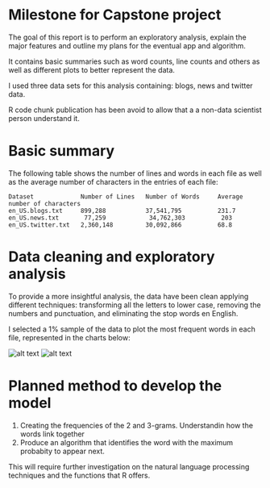 Milestone for Capstone project 
========================================================

The goal of this report is to perform an exploratory analysis, explain the major features and outline my plans for the eventual app and algorithm.

It contains basic summaries such as word counts, line counts and others as well as different plots to better represent the data.

I used three data sets for this analysis containing: blogs, news and twitter data.

R code chunk publication has been avoid to allow that a a non-data scientist person understand it.



Basic summary
========================================================
The following table shows the number of lines and words in each file as well as the average number of characters in the entries of each file:

```
Dataset             Number of Lines   Number of Words     Average number of characters
en_US.blogs.txt     899,288           37,541,795          231.7
en_US.news.txt       77,259            34,762,303          203
en_US.twitter.txt   2,360,148         30,092,866          68.8
```


Data cleaning and exploratory analysis
========================================================
To provide a more insightful analysis, the data have been clean applying different techniques: transforming all the letters to lower case, removing the numbers and punctuation, and eliminating the stop words en English.

I selected a 1% sample of the data to plot the most frequent words in each file, represented in the charts below:

![alt text](bar.png)
![alt text](cloud.png)


Planned method to develop the model
========================================================
1. Creating the frequencies of the 2 and 3-grams. Understandin how the words link together
2. Produce an algorithm that identifies the word with the maximum probabity to appear next. 

This will require further investigation on the natural language processing techniques and the functions that R offers.